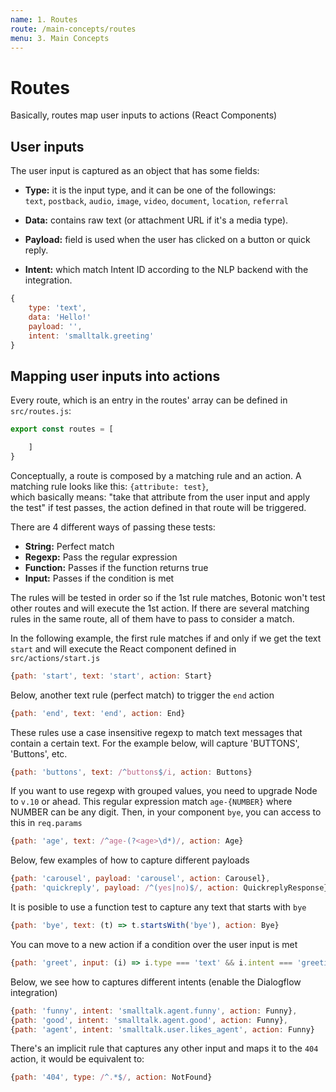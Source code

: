 ```yaml
---
name: 1. Routes
route: /main-concepts/routes
menu: 3. Main Concepts
---
```


# **Routes**

Basically, routes map user inputs to actions (React Components)

## User inputs

The user input is captured as an object that has some fields:

- **Type:** it is the input type, and it can be one of the followings:  
`text`, `postback`, `audio`, `image`,  `video`, `document`, `location`, `referral` 

* **Data:** contains raw text (or attachment URL if it's a media type). 

- **Payload:** field is used when the user has clicked on a button or quick reply. 

* **Intent:** which match Intent ID according to the NLP backend with the integration.

```javascript
{
    type: 'text', 
    data: 'Hello!'
    payload: '',
    intent: 'smalltalk.greeting'
}
```

## Mapping user inputs into actions

Every route, which is an entry in the routes' array can be defined in `src/routes.js`:

```javascript
export const routes = [

    ]
}
```

Conceptually, a route is composed by a matching rule and an action. A matching rule looks like this: `{attribute: test}`,  
which basically means: "take that attribute from the user input and apply the test" if test passes, the action defined in that route will be triggered.

There are 4 different ways of passing these tests:
* **String:** Perfect match
* **Regexp:** Pass the regular expression
* **Function:** Passes if the function returns true
* **Input:** Passes if the condition is met

The rules will be tested in order so if the 1st rule matches, Botonic won't test
other routes and will execute the 1st action.
If there are several matching rules in the same route, all of them have to pass
to consider a match.

In the following example, the first rule matches if and only if we get the text `start` and will execute the
React component defined in `src/actions/start.js`

```javascript
{path: 'start', text: 'start', action: Start}
```
Below, another text rule (perfect match) to trigger the `end` action
```javascript
{path: 'end', text: 'end', action: End}
```
These rules use a case insensitive regexp to match text messages that contain
a certain text. For the example below, will capture 'BUTTONS', 'Buttons', etc. 

```javascript
{path: 'buttons', text: /^buttons$/i, action: Buttons}
```
If you want to use regexp with grouped values, you need to upgrade Node to `v.10`
or ahead. This regular expression match `age-{NUMBER}` where NUMBER can be any digit.
Then, in your component `bye`, you can access to this in `req.params`
```javascript
{path: 'age', text: /^age-(?<age>\d*)/, action: Age}
```
Below, few examples of how to capture different payloads
```javascript
{path: 'carousel', payload: 'carousel', action: Carousel},
{path: 'quickreply', payload: /^(yes|no)$/, action: QuickreplyResponse}
```
It is posible to use a function test to capture any text that starts with `bye`
```javascript
{path: 'bye', text: (t) => t.startsWith('bye'), action: Bye}
```
You can move to a new action if a condition over the user input is met
```javascript
{path: 'greet', input: (i) => i.type === 'text' && i.intent === 'greetings', action: Greet}
```
Below, we see how to captures different intents (enable the Dialogflow integration)
```javascript
{path: 'funny', intent: 'smalltalk.agent.funny', action: Funny},
{path: 'good', intent: 'smalltalk.agent.good', action: Funny},
{path: 'agent', intent: 'smalltalk.user.likes_agent', action: Funny}
```
There's an implicit rule that captures any other input and maps it to
the `404` action, it would be equivalent to:
```javascript
{path: '404', type: /^.*$/, action: NotFound}
```
